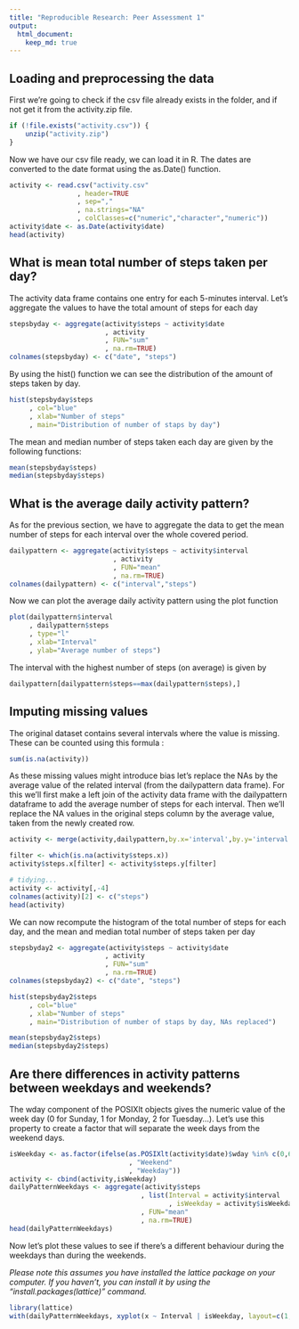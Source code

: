 ```yaml
---
title: "Reproducible Research: Peer Assessment 1"
output: 
  html_document:
    keep_md: true
---
```


## Loading and preprocessing the data
First we're going to check if the csv file already exists in the folder, and if not get it from the activity.zip file.
```r
if (!file.exists("activity.csv")) {
    unzip("activity.zip")
}
```

Now we have our csv file ready, we can load it in R. The dates are converted to the date format using the as.Date() function.
```r
activity <- read.csv("activity.csv"
                 , header=TRUE
                 , sep=","
                 , na.strings="NA"
                 , colClasses=c("numeric","character","numeric"))
activity$date <- as.Date(activity$date)
head(activity)
```

## What is mean total number of steps taken per day?
The activity data frame contains one entry for each 5-minutes interval. Let's aggregate the values to have the total amount of steps for each day
```r
stepsbyday <- aggregate(activity$steps ~ activity$date
                        , activity
                        , FUN="sum"
                        , na.rm=TRUE)
colnames(stepsbyday) <- c("date", "steps")
```

By using the hist() function we can see the distribution of the amount of steps taken by day.
```r
hist(stepsbyday$steps
     , col="blue"
     , xlab="Number of steps"
     , main="Distribution of number of staps by day")
```

The mean and median number of steps taken each day are given by the following functions:
```r
mean(stepsbyday$steps)
median(stepsbyday$steps)
```

## What is the average daily activity pattern?
As for the previous section, we have to aggregate the data to get the mean number of steps for each interval over the whole covered period.
```r
dailypattern <- aggregate(activity$steps ~ activity$interval
                          , activity
                          , FUN="mean"
                          , na.rm=TRUE)
colnames(dailypattern) <- c("interval","steps")
```

Now we can plot the average daily activity pattern using the plot function
```r
plot(dailypattern$interval
     , dailypattern$steps
     , type="l"
     , xlab="Interval"
     , ylab="Average number of steps")
```

The interval with the highest number of steps (on average) is given by
```r
dailypattern[dailypattern$steps==max(dailypattern$steps),]
```

## Imputing missing values
The original dataset contains several intervals where the value is missing. These can be counted using this formula :
```r
sum(is.na(activity))
```

As these missing values might introduce bias let's replace the NAs by the average value of the related interval (from the dailypattern data frame).
For this we'll first make a left join of the activity data frame with the dailypattern dataframe to add the average number of steps for each interval. Then we'll replace the NA values in the original steps column by the average value, taken from the newly created row.
```r
activity <- merge(activity,dailypattern,by.x='interval',by.y='interval')

filter <- which(is.na(activity$steps.x))
activity$steps.x[filter] <- activity$steps.y[filter]

# tidying...
activity <- activity[,-4]
colnames(activity)[2] <- c("steps")
head(activity)
```

We can now recompute the histogram of the total number of steps for each day, and the mean and median total number of steps taken per day
```r
stepsbyday2 <- aggregate(activity$steps ~ activity$date
                        , activity
                        , FUN="sum"
                        , na.rm=TRUE)
colnames(stepsbyday2) <- c("date", "steps")

hist(stepsbyday2$steps
     , col="blue"
     , xlab="Number of steps"
     , main="Distribution of number of staps by day, NAs replaced")

mean(stepsbyday2$steps)
median(stepsbyday2$steps)
```

## Are there differences in activity patterns between weekdays and weekends?
The wday component of the POSIXlt objects gives the numeric value of the week day (0 for Sunday, 1 for Monday, 2 for Tuesday...). Let's use this property to create a factor that will separate the week days from the weekend days.
```r
isWeekday <- as.factor(ifelse(as.POSIXlt(activity$date)$wday %in% c(0,6)
                              , "Weekend"
                              , "Weekday"))
activity <- cbind(activity,isWeekday)
dailyPatternWeekdays <- aggregate(activity$steps
                                 , list(Interval = activity$interval
                                        , isWeekday = activity$isWeekday)
                                 , FUN="mean"
                                 , na.rm=TRUE)
head(dailyPatternWeekdays)
```

Now let's plot these values to see if there's a different behaviour during the weekdays than during the weekends.

*Please note this assumes you have installed the lattice package on your computer. If you haven't, you can install it by using the "install.packages(lattice)" command.*
```r
library(lattice)
with(dailyPatternWeekdays, xyplot(x ~ Interval | isWeekday, layout=c(1,2), type="l"))
```
